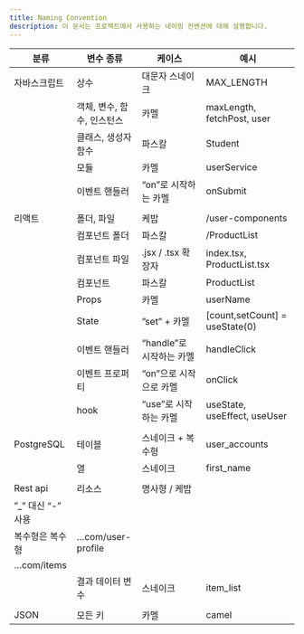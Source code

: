 ```yaml
---
title: Naming Convention
description: 이 문서는 프로젝트에서 사용하는 네이밍 컨벤션에 대해 설명합니다.
---
```


| 분류              | 변수 종류                  | 케이스                   | 예시                           |
| ----------------- | -------------------------- | ------------------------ | ------------------------------ |
| 자바스크립트      | 상수                       | 대문자 스네이크          | MAX_LENGTH                     |
|                   | 객체, 변수, 함수, 인스턴스 | 카멜                     | maxLength, fetchPost, user     |
|                   | 클래스, 생성자 함수        | 파스칼                   | Student                        |
|                   | 모듈                       | 카멜                     | userService                    |
|                   | 이벤트 핸들러              | “on”로 시작하는 카멜     | onSubmit                       |
|                   |                            |                          |                                |
| 리액트            | 폴더, 파일                 | 케밥                     | /user-components               |
|                   | 컴포넌트 폴더              | 파스칼                   | /ProductList                   |
|                   | 컴포넌트 파일              | .jsx / .tsx 확장자       | index.tsx, ProductList.tsx     |
|                   | 컴포넌트                   | 파스칼                   | ProductList                    |
|                   | Props                      | 카멜                     | userName                       |
|                   | State                      | ”set” + 카멜             | [count,setCount] = useState(0) |
|                   | 이벤트 핸들러              | “handle”로 시작하는 카멜 | handleClick                    |
|                   | 이벤트 프로퍼티            | “on”으로 시작으로 카멜   | onClick                        |
|                   | hook                       | “use”로 시작하는 카멜    | useState, useEffect, useUser   |
|                   |                            |                          |                                |
| PostgreSQL        | 테이블                     | 스네이크 + 복수형        | user_accounts                  |
|                   | 열                         | 스네이크                 | first_name                     |
|                   |                            |                          |                                |
| Rest api          | 리소스                     | 명사형 /  케밥           |                                |
| ”_” 대신 “-” 사용 |                            |                          |                                |
| 복수형은 복수형   | …com/user-profile          |                          |                                |
| …com/items        |                            |                          |                                |
|                   | 결과 데이터 변수           | 스네이크                 | item_list                      |
|                   |                            |                          |                                |
| JSON              | 모든 키                    | 카멜                     | camel                          |

